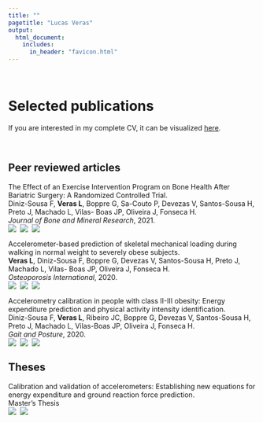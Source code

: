 ```yaml
---
title: ""  
pagetitle: "Lucas Veras"
output: 
  html_document:
    includes:
      in_header: "favicon.html"
---
```

<br>

# Selected publications

If you are interested in my complete CV, it can be visualized [here](CV/CV_Lucas_Veras.pdf).

<br>

## Peer reviewed articles

The Effect of an Exercise Intervention Program on Bone Health After Bariatric Surgery: A Randomized Controlled Trial.<br>
Diniz-Sousa F, **Veras L**, Boppre G, Sa-Couto P, Devezas V, Santos-Sousa H, Preto J, Machado L, Vilas- Boas JP, Oliveira J, Fonseca H.<br>
*Journal of Bone and Mineral Research*, 2021.
<br>
<a href="http://dx.doi.org/10.1002/jbmr.4213"><img src="icons/doi_icon.png" align="left" style="padding:0px 5px 0px 0px;"></a> 
<a href="https://pubmed.ncbi.nlm.nih.gov/33295063/"><img src="icons/pubmed_icon.png" align="left" style="padding:0px 5px 0px 0px;"></a> 
<a href="https://github.com/verasls/BaSEIB_bariatric_surgery_bone_health"><img src="icons/github_icon.png" align="left" style="padding:0px 5px 0px 0px;"></a>
<br>

Accelerometer-based prediction of skeletal mechanical loading during walking in normal weight to severely obese subjects.<br>
**Veras L**, Diniz-Sousa F, Boppre G, Devezas V, Santos-Sousa H, Preto J, Machado L, Vilas- Boas JP, Oliveira J, Fonseca H.<br>
*Osteoporosis International*, 2020.
<br>
<a href="http://dx.doi.org/10.1007/s00198-020-05295-2"><img src="icons/doi_icon.png" align="left" style="padding:0px 5px 0px 0px;"></a> 
<a href="https://pubmed.ncbi.nlm.nih.gov/31965217/"><img src="icons/pubmed_icon.png" align="left" style="padding:0px 5px 0px 0px;"></a> 
<a href="https://github.com/verasls/walking_GRF_ACC"><img src="icons/github_icon.png" align="left" style="padding:0px 5px 0px 0px;"></a>
<br>

Accelerometry calibration in people with class II-III obesity: Energy expenditure prediction and physical activity intensity identification.<br>
Diniz-Sousa F, **Veras L**, Ribeiro JC, Boppre G, Devezas V, Santos-Sousa H, Preto J, Machado L, Vilas-Boas JP, Oliveira J, Fonseca H.<br>
*Gait and Posture*, 2020.
<br>
<a href="http://dx.doi.org/10.1016/j.gaitpost.2019.11.008"><img src="icons/doi_icon.png" align="left" style="padding:0px 5px 0px 0px;"></a> 
<a href="https://pubmed.ncbi.nlm.nih.gov/31756665/"><img src="icons/pubmed_icon.png" align="left" style="padding:0px 5px 0px 0px;"></a> 
<a href="https://github.com/verasls/EE_PAI_ACC_obese"><img src="icons/github_icon.png" align="left" style="padding:0px 5px 0px 0px;"></a>
<br>

## Theses

Calibration and validation of accelerometers: Establishing new equations for energy expenditure and ground reaction force prediction.<br>
Master’s Thesis
<br>
<a href="https://repositorio-aberto.up.pt/bitstream/10216/124941/2/371866.pdf"><img src="icons/pdf_icon.png" align="left" style="padding:0px 5px 0px 0px;"></a>
<a href="https://github.com/verasls/MSc_dissertation"><img src="icons/github_icon.png" align="left" style="padding:0px 5px 0px 0px;"></a>